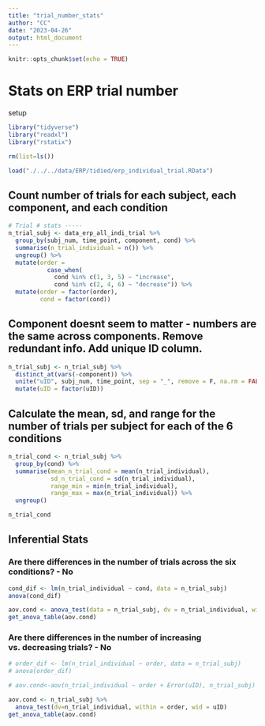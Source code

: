 ```yaml
---
title: "trial_number_stats"
author: "CC"
date: "2023-04-26"
output: html_document
---
```


```r
knitr::opts_chunk$set(echo = TRUE)
```

# Stats on ERP trial number

setup
```r

library("tidyverse")
library("readxl")
library("rstatix")

rm(list=ls())

load("./../../data/ERP/tidied/erp_individual_trial.RData")

```

## Count number of trials for each subject, each component, and each condition
```r
# Trial # stats -----
n_trial_subj <- data_erp_all_indi_trial %>%
  group_by(subj_num, time_point, component, cond) %>%
  summarise(n_trial_individual = n()) %>%
  ungroup() %>%
  mutate(order =
           case_when(
             cond %in% c(1, 3, 5) ~ "increase",
             cond %in% c(2, 4, 6) ~ "decrease")) %>%
  mutate(order = factor(order),
         cond = factor(cond))
```
## Component doesnt seem to matter - numbers are the same across components. Remove redundant info. Add unique ID column.
```r
n_trial_subj <- n_trial_subj %>% 
  distinct_at(vars(-component)) %>% 
  unite("uID", subj_num, time_point, sep = "_", remove = F, na.rm = FALSE) %>%
  mutate(uID = factor(uID))
```


## Calculate the mean, sd, and range for the number of trials per subject for each of the 6 conditions
```r
n_trial_cond <- n_trial_subj %>%
  group_by(cond) %>%
  summarise(mean_n_trial_cond = mean(n_trial_individual),
            sd_n_trial_cond = sd(n_trial_individual),
            range_min = min(n_trial_individual),
            range_max = max(n_trial_individual)) %>%
  ungroup() 
```

```r
n_trial_cond
```

## Inferential Stats
### Are there differences in the number of trials across the six conditions? - No
```r
cond_dif <- lm(n_trial_individual ~ cond, data = n_trial_subj)
anova(cond_dif)

aov.cond <- anova_test(data = n_trial_subj, dv = n_trial_individual, wid = uID, within = cond)
get_anova_table(aov.cond)
```

### Are there differences in the number of increasing vs. decreasing trials? - No
```r
# order_dif <- lm(n_trial_individual ~ order, data = n_trial_subj)
# anova(order_dif)

# aov.cond<-aov(n_trial_individual ~ order + Error(uID), n_trial_subj)

aov.cond <- n_trial_subj %>% 
  anova_test(dv=n_trial_individual, within = order, wid = uID)
get_anova_table(aov.cond)
```


